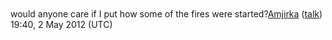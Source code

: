 <article id="35699477" title=User talk:Amjirka>
	<talkpage id="35699477" title="User talk:Amjirka">
would anyone care if I put how some of the fires were started?[[User:Amjirka|Amjirka]] ([[User talk:Amjirka#top|talk]]) 19:40, 2 May 2012 (UTC)
	</talkpage>
</article>